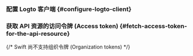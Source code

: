 

<ApiResourcesDescription />

### 配置 Logto 客户端 \{#configure-logto-client}

<ConfigApiResources />

### 获取 API 资源的访问令牌 (Access token) \{#fetch-access-token-for-the-api-resource}

<FetchAccessTokenForApiResources />

{/* Swift 尚不支持组织令牌 (Organization tokens) */}

